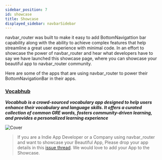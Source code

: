 ```yaml
---
sidebar_position: 7
id: showcase
title: Showcase
displayed_sidebar: navbarSidebar
---
```


navbar_router was built to make it easy to add BottomNavigattion bar capability along with the ability to achieve complex features that help streamline a great user experience with minimal code. In an effort to showcase the power of navbar_router and hear what developers have to say we have launched this showcase page, where you can showcase your beautiful app to navbar_router community.

Here are some of the apps that are using navbar_router to power their BottomNavigationBar in their apps.

### [Vocabhub](https://play.google.com/store/apps/details?id=com.vocabhub.app)

**_Vocabhub is a crowd-sourced vocabulary app designed to help users enhance their vocabulary and language skills. It offers a curated collection of common GRE words, fosters community-driven learning, and provides a personalized learning experience_**

![Cover](./assets/showcase/vocabhub.png)

> If you are a Indie App Developer or a Company using navbar_router and want to showcase your Beautiful App, Please drop your app details in this [issue thread](https://github.com/maheshmnj/navbar_router/issues/34). We would love to add your App to the Showcase.
